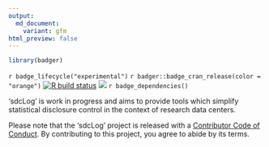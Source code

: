 ```yaml
---
output:
  md_document:
    variant: gfm
html_preview: false
---
```


<!-- README.md is generated from README.Rmd. Please edit that file -->

```r
library(badger)
```

`r badge_lifecycle("experimental")`
`r badger::badge_cran_release(color = "orange")`
[![R build status](https://github.com/matthiasgomolka/sdcLog/workflows/R-CMD-check/badge.svg)](https://github.com/matthiasgomolka/sdcLog/actions)
[![](https://codecov.io/gh/matthiasgomolka/sdcLog/branch/main/graph/badge.svg)](https://codecov.io/gh/matthiasgomolka/sdcLog)
`r badge_dependencies()`

'sdcLog' is work in progress and aims to provide tools which simplify
statistical disclosure control in the context of research data centers.

Please note that the 'sdcLog' project is released with a
[Contributor Code of Conduct](https://github.com/matthiasgomolka/sdcLog/blob/main/.github/CODE_OF_CONDUCT.md). By contributing to this project, you agree to abide by its terms.
